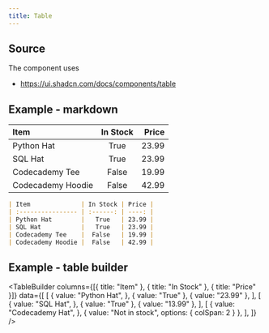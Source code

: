 ```yaml
---
title: Table
---
```



## Source

The component uses

- https://ui.shadcn.com/docs/components/table

## Example - markdown

| Item              | In Stock | Price |
| :---------------- | :------: | ----: |
| Python Hat        |   True   | 23.99 |
| SQL Hat           |   True   | 23.99 |
| Codecademy Tee    |  False   | 19.99 |
| Codecademy Hoodie |  False   | 42.99 |

```md showLineNumbers
| Item              | In Stock | Price |
| :---------------- | :------: | ----: |
| Python Hat        |   True   | 23.99 |
| SQL Hat           |   True   | 23.99 |
| Codecademy Tee    |  False   | 19.99 |
| Codecademy Hoodie |  False   | 42.99 |
```

## Example - table builder

<Preview>

<TableBuilder
  columns={[{ title: "Item" }, { title: "In Stock" }, { title: "Price" }]}
  data={[
    [
      {
        value: "Python Hat",
      },
      { value: "True" },
      { value: "23.99" },
    ],
    [
      {
        value: "SQL Hat",
      },
      { value: "True" },
      { value: "13.99" },
    ],
    [
      {
        value: "Codecademy Hat",
      },
      { value: "Not in stock", options: { colSpan: 2 } },
    ],
  ]}
/>

</Preview>

